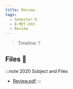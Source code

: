 ```yaml
---
title: Review
tags:
  - Semester-0
  - B-MET-XXX
  - Review
---
```

> Timeline: ?


## Files 📂

:::note 2020 Subject and Files
- [Review.pdf](https://github.com/Studio-17/Epitech-Subjects/raw/main/Semester-0/B-MET-XXX/Review/Review.pdf)
:::

